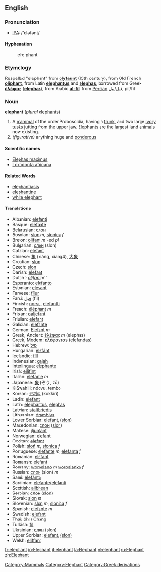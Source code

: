 ==English==
===Pronunciation===
*[[w:IPA|IPA]]: /'ɛləfənt/

====Hyphenation====
:el&middot;e&middot;phant

===Etymology===
Respelled "elephant" from '''[[olyfaunt]]''' (13th century), from Old French '''[[oliphant]]''', from Latin '''[[elephantus]]''' and '''[[elephas]]''', borrowed from Greek '''[[ἐλέφας]]''' ('''[[elephas]]'''), from Arabic '''[[al-fil]]''', from [[Persian]] فیل/پیل, pil/fil

=== Noun ===
'''elephant''' (''plural'' [[elephants]])

#A [[mammal]] of the order Proboscidia, having a [[trunk]], and two large [[ivory]] [[tusks]] jutting from the upper [[jaw]].  Elephants are the largest land [[animal]]s now existing. 
# ''(figurative)'' anything huge and [[ponderous]]
{{Wikipedia}}
====Scientific names====
*[[Elephas maximus]]
*[[Loxodonta africana]]

====Related Words====
*[[elephantiasis]]
*[[elephantine]]
*[[white elephant]]

==== Translations ====
*Albanian: [[elefanti]]
*Basque: [[elefante]]
*Belarusian: [[слон]]
*Bosnian: [[slon]] ''m'', [[slonica]] ''f''
*Breton: [[olifant]] ''m'' -ed ''pl''
*Bulgarian: [[слон]] (slon)
*Catalan: [[elefant]]
*Chinese: [[象]] (xiàng, xiang4), [[大象]]
*Croatian: [[slon]]
*Czech: [[slon]]
*Danish: [[elefant]]
*Dutch''': [[olifant]] ''m''
*Esperanto: [[elefanto]]
*Estonian: [[elevant]]
*Faroese: [[fílur]]
*Farsi: [[فيل]] (fil)
*Finnish: [[norsu]], [[elefantti]]
*French: [[éléphant]] ''m''
*Frisian: [[oaljefant]]
*Friulian: [[elefant]]
*Galician: [[elefante]]
*German: [[Elefant]] ''m''
*Greek, Ancient: [[ἐλέφας]] ''m'' (elephas)
*Greek, Modern: [[ελέφανταs]] (elefandas)
*Hebrew: [[פיל]]
*Hungarian: [[elefánt]]
*Icelandic: [[fíll]]
*Indonesian: [[gajah]]
*Interlingua: [[elephante]]
*Irish: [[eilifint]]
*Italian: [[elefante]] ''m''
*Japanese: [[象]] (ぞう, zō)
*KiSwahili: [[ndovu]], [[tembo]]
*Korean: [[코끼리]] (kokkiri)
*Ladin: [[elefant]]
*Latin: [[elephantus]], [[elephas]]
*Latvian: [[staltbriedis]]
*Lithuanian: [[dramblys]]
*Lower Sorbian: [[elefant]], [[(słon)]]
*Macedonian: [[слон]] ([[slon]])
*Maltese: [[iljunfant]]
*Norwegian: [[elefant]]
*Occitan: [[elefant]]
*Polish: [[słoń]] ''m'', [[słonica]] ''f''
*Portuguese: [[elefante]] ''m'', [[elefanta]] ''f''
*Romanian: [[elefant]]
*Romansh: [[elefant]]
*Romany: [[woroslano]] ''m'' [[woroslanka]] ''f''
*Russian: [[слон]] (slon) ''m''
*Sami: [[elefánta]]
*Sardinian: [[elefante]]/[[elefanti]]
*Scottish: [[ailbhean]]
*Serbian: [[слон]] ([[slon]])
*Slovak: [[slon#Slovak|slon]] ''m''
*Slovenian: [[slon]] ''m'', [[slonica]] ''f''
*Spanish: [[elefante]] ''m''
*Swedish: [[elefant]]
*Thai: [[(ช้าง)]] [[Chang]] 
*Turkish: [[fil]]
*Ukrainian: [[слон]] (slon)
*Upper Sorbian: [[elefant]], [[(słon)]]
*Welsh: [[eliffant]]
[[Category:Mammals]]
[[Category:Elephant]]
[[Category:Greek derivations]]

[[fr:elephant]]
[[io:Elephant]]
[[it:elephant]]
[[la:Elephant]]
[[nl:elephant]]
[[ru:Elephant]]
[[zh:Elephant]]